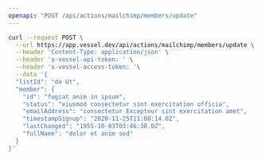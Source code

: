 ```yaml
---
openapi: "POST /api/actions/mailchimp/members/update"
---
```


<RequestExample>

```bash Request
curl --request POST \
  --url https://app.vessel.dev/api/actions/mailchimp/members/update \
  --header 'Content-Type: application/json' \
  --header 'x-vessel-api-token: ' \
  --header 'x-vessel-access-token: '\
  --data '{
  "listId": "do Ut",
  "member": {
    "id": "fugiat anim in ipsum",
    "status": "eiusmod consectetur sint exercitation officia",
    "emailAddress": "consectetur Excepteur sint exercitation amet",
    "timestampSignup": "2020-11-25T11:08:14.0Z",
    "lastChanged": "1955-10-03T03:46:38.0Z",
    "fullName": "dolor et anim sed"
  }
}'
```

</RequestExample>
